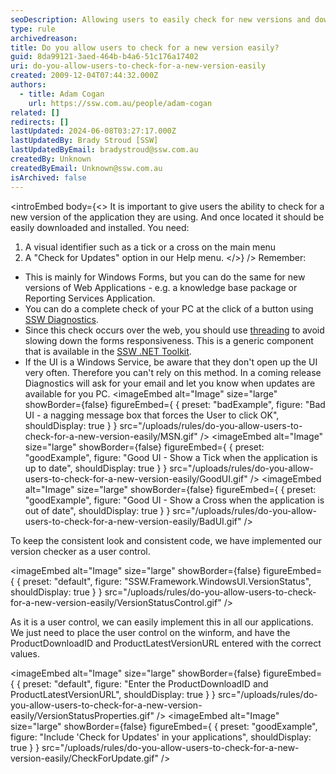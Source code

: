 ```yaml
---
seoDescription: Allowing users to easily check for new versions and download updates can enhance their experience with your application.
type: rule
archivedreason:
title: Do you allow users to check for a new version easily?
guid: 8da99121-3aed-464b-b4a6-51c176a17402
uri: do-you-allow-users-to-check-for-a-new-version-easily
created: 2009-12-04T07:44:32.000Z
authors:
  - title: Adam Cogan
    url: https://ssw.com.au/people/adam-cogan
related: []
redirects: []
lastUpdated: 2024-06-08T03:27:17.000Z
lastUpdatedBy: Brady Stroud [SSW]
lastUpdatedByEmail: bradystroud@ssw.com.au
createdBy: Unknown
createdByEmail: Unknown@ssw.com.au
isArchived: false
---
```


<introEmbed
  body={<>
It is important to give users the ability to check for a new version of the application they are using. And once located it should be easily downloaded and installed. You need:

1. A visual identifier such as a tick or a cross on the main menu
2. A "Check for Updates" option in our Help menu.
  </>}
/>
Remember:

- This is mainly for Windows Forms, but you can do the same for new versions of Web Applications - e.g. a knowledge base package or Reporting Services Application.
- You can do a complete check of your PC at the click of a button using [SSW Diagnostics](http://www.ssw.com.au/ssw/Diagnostics/Default.aspx).
- Since this check occurs over the web, you should use [threading](http://www.ssw.com.au/ssw/Standards/Rules/RulesToBetterWindowsForms.aspx#GuiThreading) to avoid slowing down the forms responsiveness. This is a generic component that is available in the [SSW .NET Toolkit](http://www.ssw.com.au/ssw/NETToolkit/Default.aspx).
- If the UI is a Windows Service, be aware that they don't open up the UI very often. Therefore you can't rely on this method. In a coming release Diagnostics will ask for your email and let you know when updates are available for you PC.
<imageEmbed
  alt="Image"
  size="large"
  showBorder={false}
  figureEmbed={ {
    preset: "badExample",
    figure: "Bad UI - a nagging message box that forces the User to click OK",
    shouldDisplay: true
  } }
  src="/uploads/rules/do-you-allow-users-to-check-for-a-new-version-easily/MSN.gif"
/>
<imageEmbed
  alt="Image"
  size="large"
  showBorder={false}
  figureEmbed={ {
    preset: "goodExample",
    figure: "Good UI - Show a Tick when the application is up to date",
    shouldDisplay: true
  } }
  src="/uploads/rules/do-you-allow-users-to-check-for-a-new-version-easily/GoodUI.gif"
/>
<imageEmbed
  alt="Image"
  size="large"
  showBorder={false}
  figureEmbed={ {
    preset: "goodExample",
    figure: "Good UI - Show a Cross when the application is out of date",
    shouldDisplay: true
  } }
  src="/uploads/rules/do-you-allow-users-to-check-for-a-new-version-easily/BadUI.gif"
/>

To keep the consistent look and consistent code, we have implemented our version checker as a user control.


<imageEmbed
  alt="Image"
  size="large"
  showBorder={false}
  figureEmbed={ {
    preset: "default",
    figure: "SSW.Framework.WindowsUI.VersionStatus",
    shouldDisplay: true
  } }
  src="/uploads/rules/do-you-allow-users-to-check-for-a-new-version-easily/VersionStatusControl.gif"
/>

As it is a user control, we can easily implement this in all our applications. We just need to place the user control on the winform, and have the ProductDownloadID and ProductLatestVersionURL entered with the correct values.


<imageEmbed
  alt="Image"
  size="large"
  showBorder={false}
  figureEmbed={ {
    preset: "default",
    figure: "Enter the ProductDownloadID and ProductLatestVersionURL",
    shouldDisplay: true
  } }
  src="/uploads/rules/do-you-allow-users-to-check-for-a-new-version-easily/VersionStatusProperties.gif"
/>
<imageEmbed
  alt="Image"
  size="large"
  showBorder={false}
  figureEmbed={ {
    preset: "goodExample",
    figure: "Include 'Check for Updates' in your applications",
    shouldDisplay: true
  } }
  src="/uploads/rules/do-you-allow-users-to-check-for-a-new-version-easily/CheckForUpdate.gif"
/>
